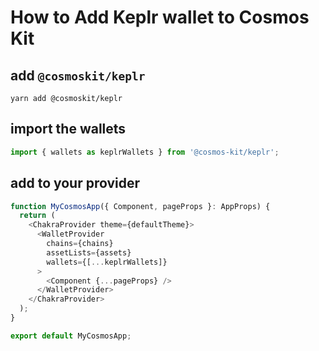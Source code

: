 # How to Add Keplr wallet to Cosmos Kit

## add `@cosmoskit/keplr`

```
yarn add @cosmoskit/keplr
```

## import the wallets

```js
import { wallets as keplrWallets } from '@cosmos-kit/keplr';
```

## add to your provider

```js
function MyCosmosApp({ Component, pageProps }: AppProps) {
  return (
    <ChakraProvider theme={defaultTheme}>
      <WalletProvider
        chains={chains}
        assetLists={assets}
        wallets={[...keplrWallets]}
      >
        <Component {...pageProps} />
      </WalletProvider>
    </ChakraProvider>
  );
}

export default MyCosmosApp;
```


